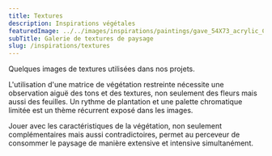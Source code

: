 ```yaml
---
title: Textures
description: Inspirations végétales
featuredImage: ../../images/inspirations/paintings/gave_54X73_acrylic_Charles_Dewing_Tyler_2017.jpg
subTitle: Galerie de textures de paysage
slug: /inspirations/textures
---
```


Quelques images de textures utilisées dans nos projets.

L'utilisation d'une matrice de végétation restreinte nécessite une observation aiguë des tons et des textures, non seulement des fleurs mais aussi des feuilles. Un rythme de plantation et une palette chromatique limitée est un thème récurrent exposé dans les images.

Jouer avec les caractéristiques de la végétation, non seulement complémentaires mais aussi contradictoires, permet au perceveur de consommer le paysage de manière extensive et intensive simultanément.